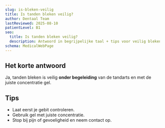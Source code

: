 ```yaml
---
slug: is-bleken-veilig
title: Is tanden bleken veilig?
author: Dentaal Team
lastReviewed: 2025-08-10
patientLevel: B1
seo:
  title: Is tanden bleken veilig?
  description: Antwoord in begrijpelijke taal + tips voor veilig bleken.
schema: MedicalWebPage
---
```


## Het korte antwoord
Ja, tanden bleken is veilig **onder begeleiding** van de tandarts en met de juiste concentratie gel.

## Tips
- Laat eerst je gebit controleren.
- Gebruik gel met juiste concentratie.
- Stop bij pijn of gevoeligheid en neem contact op.
